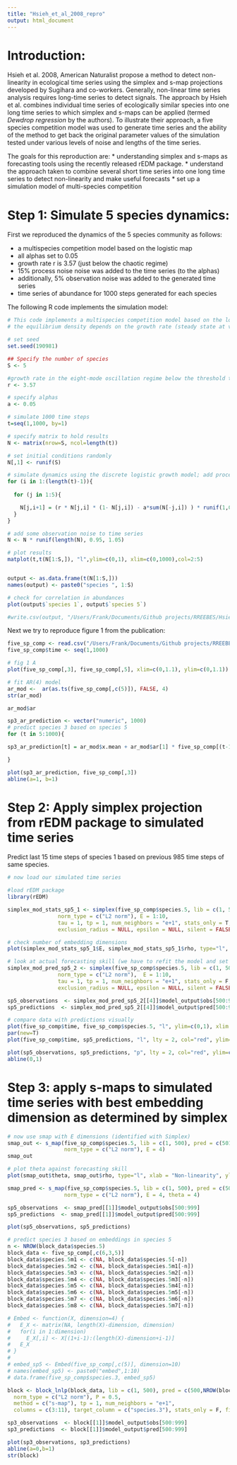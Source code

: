 ```yaml
---
title: "Hsieh_et_al_2008_repro"
output: html_document
---
```


# Introduction:

Hsieh et al. 2008, American Naturalist propose a method to detect non-linearity in ecological time series using the simplex and s-map projections developed by Sugihara and co-workers. Generally, non-linear time series analysis requires long-time series to detect signals. The approach by Hsieh et al. combines individual time series of ecologically similar species into one long time series to which simplex and s-maps can be applied (termed *Dewdrop regression* by the authors). To illustrate their approach, a five species competition model was used to generate time series and the ability of the method to get back the original parameter values of the simulation tested under various levels of noise and lengths of the time series.

The goals for this reproduction are:
* understanding simplex and s-maps as forecasting tools using the recently released rEDM package.
* understand the approach taken to combine several short time series into one long time series to detect non-linearity and make useful forecasts
* set up a simulation model of multi-species competition

# Step 1: Simulate 5 species dynamics:

First we reproduced the dynamics of the 5 species community as follows:

* a multispecies competition model based on the logistic map
* all alphas set to 0.05
* growth rate r is 3.57 (just below the chaotic regime)
* 15% process noise noise was added to the time series (to the alphas)
* additionally, 5% observation noise was added to the generated time series
* time series of abundance for 1000 steps generated for each species

The following R code implements the simulation model:
```r
# This code implements a multispecies competition model based on the logistic map (https://en.wikipedia.org/wiki/Logistic_map)
# the equilibrium density depends on the growth rate (steady state at values between 1 and 2, extinction below 1, chaos > 3.7, fluctuations > 3)

# set seed
set.seed(190981)

## Specify the number of species
S <- 5

#growth rate in the eight-mode oscillation regime below the threshold to chaos
r <- 3.57

# specify alphas
a <- 0.05

# simulate 1000 time steps
t=seq(1,1000, by=1)

# specify matrix to hold results
N <- matrix(nrow=S, ncol=length(t))

# set initial conditions randomly
N[,1] <- runif(S)

# simulate dynamics using the discrete logistic growth model; add process noise at the end
for (i in 1:(length(t)-1)){
  
  for (j in 1:5){

    N[j,i+1] = (r * N[j,i] * (1- N[j,i]) - a*sum(N[-j,i]) ) * runif(1,0.85,1.15)
  }
}

# add some observation noise to time series
N <- N * runif(length(N), 0.95, 1.05)

# plot results
matplot(t,t(N[1:S,]), "l",ylim=c(0,1), xlim=c(0,1000),col=2:5)


output <- as.data.frame(t(N[1:S,]))
names(output) <- paste0("species ", 1:S)

# check for correlation in abundances
plot(output$`species 1`, output$`species 5`)

#write.csv(output, "/Users/Frank/Documents/Github projects/RREEBES/Hsieh_et_al_2008/data/5sp_comp_sim_data.csv", row.names=F)

```

Next we try to reproduce figure 1 from the publication:
```r
five_sp_comp <- read.csv("/Users/Frank/Documents/Github projects/RREEBES/Hsieh_et_al_2008/data/5sp_comp_sim_data.csv")
five_sp_comp$time <- seq(1,1000)

# fig 1 A
plot(five_sp_comp[,3], five_sp_comp[,5], xlim=c(0,1.1), ylim=c(0,1.1))

# fit AR(4) model
ar_mod <-  ar(as.ts(five_sp_comp[,c(5)]), FALSE, 4)
str(ar_mod)

ar_mod$ar

sp3_ar_prediction <- vector("numeric", 1000)
# predict species 3 based on species 5
for (t in 5:1000){

sp3_ar_prediction[t] = ar_mod$x.mean + ar_mod$ar[1] * five_sp_comp[(t-1),3] + ar_mod$ar[2] * five_sp_comp[(t-2),3]  + ar_mod$ar[3] * five_sp_comp[(t-3),3] + ar_mod$ar[4] * five_sp_comp[(t-4),3]

}

plot(sp3_ar_prediction, five_sp_comp[,3])
abline(a=1, b=1)
```

# Step 2: Apply simplex projection from rEDM package to simulated time series

Predict last 15 time steps of species 1 based on previous 985 time steps of same species.

```r
# now load our simulated time series

#load rEDM package
library(rEDM)

simplex_mod_stats_sp5_1 <- simplex(five_sp_comp$species.5, lib = c(1, 500), pred = c(500, NROW(five_sp_comp$species.5)),
                norm_type = c("L2 norm"), E = 1:10,
                tau = 1, tp = 1, num_neighbors = "e+1", stats_only = T,
                exclusion_radius = NULL, epsilon = NULL, silent = FALSE)

# check number of embedding dimensions
plot(simplex_mod_stats_sp5_1$E, simplex_mod_stats_sp5_1$rho, type="l", xlab = "Embedding dimension (E)", ylab="Forecast skill (rho)")

# look at actual forecasting skill (we have to refit the model and set stats_only to FALSE) when predicting species 1 with data from species 1
simplex_mod_pred_sp5_2 <- simplex(five_sp_comp$species.5, lib = c(1, 500), pred = c(500, NROW(five_sp_comp$species.5)),
                norm_type = c("L2 norm"),  E = 1:10,
                tau = 1, tp = 1, num_neighbors = "e+1", stats_only = F,
                exclusion_radius = NULL, epsilon = NULL, silent = FALSE)

sp5_observations  <- simplex_mod_pred_sp5_2[[4]]$model_output$obs[500:999]
sp5_predictions  <- simplex_mod_pred_sp5_2[[4]]$model_output$pred[500:999]

# compare data with predictions visually
plot(five_sp_comp$time, five_sp_comp$species.5, "l", ylim=c(0,1), xlim = c(900,1000))
par(new=T)
plot(five_sp_comp$time, sp5_predictions, "l", lty = 2, col="red", ylim=c(0,1), xlim = c(900,1000))

plot(sp5_observations, sp5_predictions, "p", lty = 2, col="red", ylim=c(0,1), xlim=c(0,1))
abline(0,1)


```


# Step 3: apply s-maps to simulated time series with best embedding dimension as determined by simplex

```r
# now use smap with E dimensions (identified with Simplex)
smap_out <- s_map(five_sp_comp$species.5, lib = c(1, 500), pred = c(501,NROW(five_sp_comp$species.5)), stats_only = T,
                  norm_type = c("L2 norm"), E = 4)
smap_out

# plot theta against forecasting skill
plot(smap_out$theta, smap_out$rho, type="l", xlab = "Non-linearity", ylab="Forecast skill (rho)")

smap_pred <- s_map(five_sp_comp$species.5, lib = c(1, 500), pred = c(501,NROW(five_sp_comp$species.5)), stats_only = F,
                  norm_type = c("L2 norm"), E = 4, theta = 4)

sp5_observations  <- smap_pred[[1]]$model_output$obs[500:999]
sp5_predictions  <- smap_pred[[1]]$model_output$pred[500:999]

plot(sp5_observations, sp5_predictions)

```



```r
# predict species 3 based on embeddings in species 5
n <- NROW(block_data$species.5)
block_data <- five_sp_comp[,c(6,3,5)]
block_data$species.5m1 <- c(NA, block_data$species.5[-n])
block_data$species.5m2 <- c(NA, block_data$species.5m1[-n])
block_data$species.5m3 <- c(NA, block_data$species.5m2[-n])
block_data$species.5m4 <- c(NA, block_data$species.5m3[-n])
block_data$species.5m5 <- c(NA, block_data$species.5m4[-n])
block_data$species.5m6 <- c(NA, block_data$species.5m5[-n])
block_data$species.5m7 <- c(NA, block_data$species.5m6[-n])
block_data$species.5m8 <- c(NA, block_data$species.5m7[-n])

# Embed <- function(X, dimension=4) {
#   E_X <- matrix(NA, length(X)-dimension, dimension)
#   for(i in 1:dimension)
#     E_X[,i] <- X[(1+i-1):(length(X)-dimension+i-1)]
#   E_X
# }
# 
# embed_sp5 <- Embed(five_sp_comp[,c(5)], dimension=10)
# names(embed_sp5) <- paste0("embed",1:10)
# data.frame(five_sp_comp$species.3, embed_sp5)

block <- block_lnlp(block_data, lib = c(1, 500), pred = c(500,NROW(block_data)),
  norm_type = c("L2 norm"), P = 0.5,
  method = c("s-map"), tp = 1, num_neighbors = "e+1",
  columns = c(3:11), target_column = c("species.3"), stats_only = F, first_column_time = T)

sp3_observations  <- block[[1]]$model_output$obs[500:999]
sp3_predictions  <- block[[1]]$model_output$pred[500:999]

plot(sp3_observations, sp3_predictions)
abline(a=0,b=1)
str(block)
```

